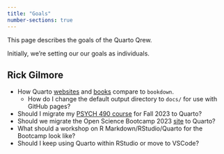 ```yaml
---
title: "Goals"
number-sections: true
---
```


This page describes the goals of the Quarto Qrew.

Initially, we're setting our our goals as individuals.

## Rick Gilmore {#rick-gilmore}

- How Quarto [websites](https://quarto.org/docs/websites/) and [books](https://quarto.org/docs/books/) compare to `bookdown`.
    - How do I change the default output directory to `docs/` for use with GitHub pages?
- Should I migrate my [PSYCH 490 course](https://psu-psychology.github.io/psych-490-reproducibility-2023-spring/) for Fall 2023 to Quarto?
- Should we migrate the Open Science Bootcamp 2023 [site](https://penn-state-open-science.github.io/bootcamp-2023/index.html) to Quarto?
- What should a workshop on R Markdown/RStudio/Quarto for the Bootcamp look like?
- Should I keep using Quarto within RStudio or move to VSCode?